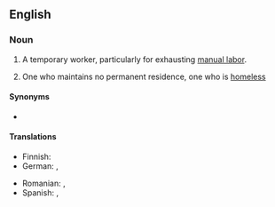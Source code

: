 ==English==

===Noun===
{{en-noun}}

# {{lb|en|colloquial|Southern California}} A temporary worker, particularly for exhausting [[manual labor]].
# {{lb|en|US}} One who maintains no permanent residence, one who is [[homeless]]

====Synonyms====
* {{l|en|day laborer}}

====Translations====
{{trans-top|worker moving from one temporary job to another}}
* Finnish: {{t|fi|[[kiertävä]] [[työntekijä]]}}
* German: {{t+|de|Wanderarbeiter|m}}, {{t+|de|Wanderarbeiterin|f}}
{{trans-mid}}
* Romanian: {{t|ro|muncitor itinerant|m}}, {{t|ro|muncitor migrator|m}}
* Spanish: {{t|es|itinerante|m|f}}, {{t|es|trabajador migratorio|m}}
{{trans-bottom}}